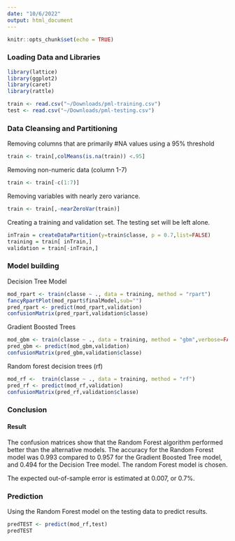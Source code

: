 ```yaml
---
date: "10/6/2022"
output: html_document
---
```


```r
knitr::opts_chunk$set(echo = TRUE)
```
### Loading Data and Libraries 
```r
library(lattice)
library(ggplot2)
library(caret)
library(rattle)

train <- read.csv("~/Downloads/pml-training.csv")
test <- read.csv("~/Downloads/pml-testing.csv")
```
### Data Cleansing and Partitioning
Removing columns that are primarily #NA values using a 95% threshold 
```r
train <- train[,colMeans(is.na(train)) <.95]
```
Removing non-numeric data (column 1-7)
```r
train <- train[-c(1:7)]
```
Removing variables with nearly zero variance.
```r
train <- train[,-nearZeroVar(train)]
```
Creating a training and validation set. The testing set will be left alone.  
```r
inTrain = createDataPartition(y=train$classe, p = 0.7,list=FALSE)
training = train[ inTrain,]
validation = train[-inTrain,]
```
### Model building
Decision Tree Model
```r
mod_rpart <- train(classe ~ ., data = training, method = "rpart")
fancyRpartPlot(mod_rpart$finalModel,sub="")
pred_rpart <- predict(mod_rpart,validation)
confusionMatrix(pred_rpart,validation$classe)
```
Gradient Boosted Trees
```r
mod_gbm <- train(classe ~ ., data = training, method = "gbm",verbose=FALSE)
pred_gbm <- predict(mod_gbm,validation)
confusionMatrix(pred_gbm,validation$classe)
```
Random forest decision trees (rf)
```r
mod_rf <-  train(classe ~ ., data = training, method = "rf")
pred_rf <- predict(mod_rf,validation)
confusionMatrix(pred_rf,validation$classe)
```
### Conclusion
#### Result
The confusion matrices show that the Random Forest algorithm performed better than the alternative models. The accuracy for the Random Forest model was 0.993 compared to 0.957 for the Gradient Boosted Tree model, and 0.494 for the Decision Tree model. The random Forest model is chosen.

The expected out-of-sample error is estimated at 0.007, or 0.7%. 

### Prediction
Using the Random Forest model on the testing data to predict results.  
```r
predTEST <- predict(mod_rf,test)
predTEST
```


